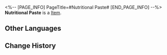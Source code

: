 <%-- [PAGE_INFO]
PageTitle=#Nutritional Paste#
[END_PAGE_INFO] --%>
{{Item Infobox
|id          = 281003
|image       = Item Nutritional Paste.png{{subst:void|<!--$UPLOAD:<<SpriteOutput/ItemIcon/281001.png>-<Item Nutritional Paste.png>-<Item Icons>>-->}}
|type        = 
|invCategory = 
|rarity      = 3
|effect      = 
|description = Helps creations thrive better.
}}
{{Description|"The great life-nurturing potion is actually... strawberry-flavored?"<br />"I don't believe it unless you let me taste it."}}
'''Nutritional Paste''' is a [[Item]].

==Other Languages==
{{Other Languages
|en   = Nutritional Paste
|zhs  = 营养膏
|zht  = 營養膏
|ja   = 栄養クリーム
|ko   = 영양 페이스트
|es   = Crema nutricional
|fr   = Pâte nutritive
|ru   = Питательная паста
|th   = ยาบำรุงร่างกาย
|vi   = Thuốc Dinh Dưỡng
|de   = Nahrhafte Paste
|id   = Nutritional Paste
|pt   = Pasta Nutricional
}}

==Change History==
{{Change History|1.6}}